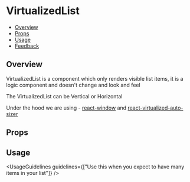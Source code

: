 
<Meta of={VirtualizedListStories} />

# VirtualizedList

- [Overview](#overview)
- [Props](#props)
- [Usage](#usage)
- [Feedback](#feedback)

## Overview

VirtualizedList is a component which only renders visible list items, it is a logic component and doesn't change and look and feel

The VirtualizedList can be Vertical or Horizontal

Under the hood we are using - [react-window](https://github.com/bvaughn/react-window) and [react-virtualized-auto-sizer](https://github.com/bvaughn/react-virtualized-auto-sizer)

<Canvas of={VirtualizedListStories.Overview} />

## Props

<PropsTable />

## Usage

<UsageGuidelines guidelines={["Use this when you expect to have many items in your list"]} />

<TipItemRenderer />
